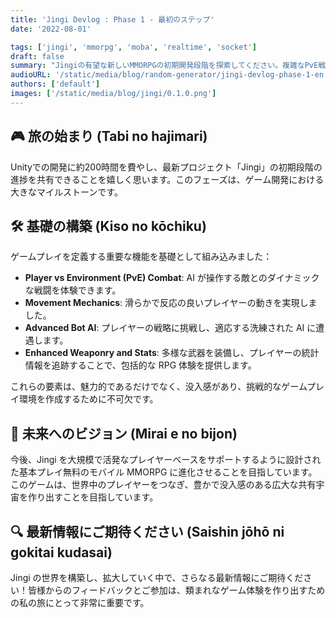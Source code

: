 ```yaml
---
title: 'Jingi Devlog : Phase 1 - 最初のステップ'
date: '2022-08-01'

tags: ['jingi', 'mmorpg', 'moba', 'realtime', 'socket']
draft: false
summary: "Jingiの有望な新しいMMORPGの初期開発段階を探索してください。複雑なPvE戦闘、高度な移動メカニクス、洗練されたAIなど、私が作り上げた基礎的な要素に飛び込んでください。"
audioURL: '/static/media/blog/random-generator/jingi-devlog-phase-1-en.mp3'
authors: ['default']
images: ['/static/media/blog/jingi/0.1.0.png']
---
```



## 🎮 旅の始まり (Tabi no hajimari)

Unityでの開発に約200時間を費やし、最新プロジェクト「Jingi」の初期段階の進捗を共有できることを嬉しく思います。このフェーズは、ゲーム開発における大きなマイルストーンです。

<YouTubeEmbed url="https://www.youtube.com/watch?v=mkFDlAXRNb4&t=48s" />

## 🛠️ 基礎の構築 (Kiso no kōchiku)

ゲームプレイを定義する重要な機能を基礎として組み込みました：

- **Player vs Environment (PvE) Combat**: AI が操作する敵とのダイナミックな戦闘を体験できます。
- **Movement Mechanics**: 滑らかで反応の良いプレイヤーの動きを実現しました。
- **Advanced Bot AI**: プレイヤーの戦略に挑戦し、適応する洗練された AI に遭遇します。
- **Enhanced Weaponry and Stats**: 多様な武器を装備し、プレイヤーの統計情報を追跡することで、包括的な RPG 体験を提供します。

これらの要素は、魅力的であるだけでなく、没入感があり、挑戦的なゲームプレイ環境を作成するために不可欠です。

## 🌟 未来へのビジョン (Mirai e no bijon)

今後、Jingi を大規模で活発なプレイヤーベースをサポートするように設計された基本プレイ無料のモバイル MMORPG に進化させることを目指しています。このゲームは、世界中のプレイヤーをつなぎ、豊かで没入感のある広大な共有宇宙を作り出すことを目指しています。

## 🔍 最新情報にご期待ください (Saishin jōhō ni gokitai kudasai)

Jingi の世界を構築し、拡大していく中で、さらなる最新情報にご期待ください！皆様からのフィードバックとご参加は、類まれなゲーム体験を作り出すための私の旅にとって非常に重要です。